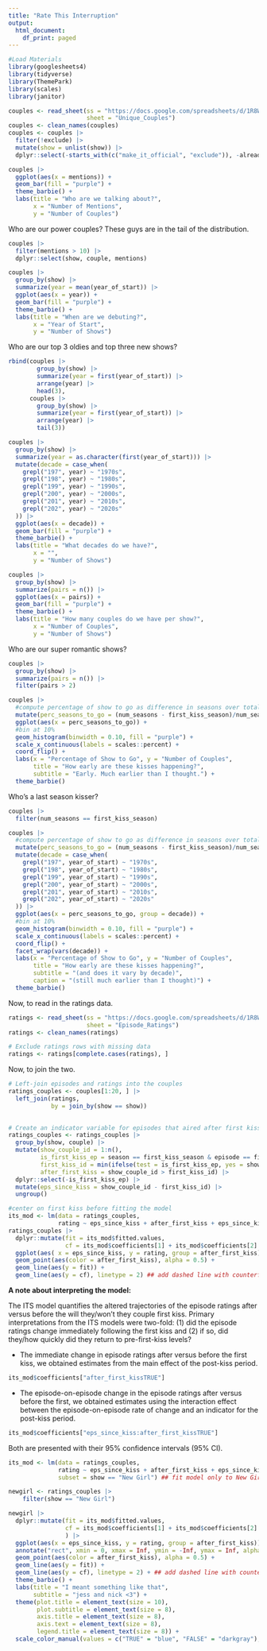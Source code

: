 ```yaml
---
title: "Rate This Interruption"
output:
  html_document:
    df_print: paged
---
```



```r
#Load Materials
library(googlesheets4)
library(tidyverse)
library(ThemePark)
library(scales)
library(janitor)

couples <- read_sheet(ss = "https://docs.google.com/spreadsheets/d/1R8WJhW0E-5_SnKRsT66lw4UuY45dezcGFVhQgJG2LIA/edit?usp=sharing", 
                      sheet = "Unique_Couples")
couples <- clean_names(couples)
couples <- couples |> 
  filter(!exclude) |> 
  mutate(show = unlist(show)) |> 
  dplyr::select(-starts_with(c("make_it_official", "exclude")), -already_together, -imdb_id)
```

```r
couples |>
  ggplot(aes(x = mentions)) +
  geom_bar(fill = "purple") +
  theme_barbie() +
  labs(title = "Who are we talking about?",
       x = "Number of Mentions",
       y = "Number of Couples")
```

Who are our power couples? These guys are in the tail of the distribution.

```r
couples |> 
  filter(mentions > 10) |> 
  dplyr::select(show, couple, mentions)
```

```r
couples |>
  group_by(show) |>
  summarize(year = mean(year_of_start)) |>
  ggplot(aes(x = year)) +
  geom_bar(fill = "purple") +
  theme_barbie() +
  labs(title = "When are we debuting?",
       x = "Year of Start",
       y = "Number of Shows")
```

Who are our top 3 oldies and top three new shows?

```r
rbind(couples |> 
        group_by(show) |>
        summarize(year = first(year_of_start)) |>
        arrange(year) |> 
        head(3),
      couples |> 
        group_by(show) |>
        summarize(year = first(year_of_start)) |>
        arrange(year) |>
        tail(3))

```

```r
couples |>
  group_by(show) |>
  summarize(year = as.character(first(year_of_start))) |>
  mutate(decade = case_when(
    grepl("197", year) ~ "1970s",
    grepl("198", year) ~ "1980s",
    grepl("199", year) ~ "1990s",
    grepl("200", year) ~ "2000s",
    grepl("201", year) ~ "2010s",
    grepl("202", year) ~ "2020s"
  )) |>
  ggplot(aes(x = decade)) +
  geom_bar(fill = "purple") +
  theme_barbie() +
  labs(title = "What decades do we have?",
       x = "",
       y = "Number of Shows")
```

```r
couples |>
  group_by(show) |>
  summarize(pairs = n()) |>
  ggplot(aes(x = pairs)) +
  geom_bar(fill = "purple") +
  theme_barbie() +
  labs(title = "How many couples do we have per show?",
       x = "Number of Couples",
       y = "Number of Shows")
```

Who are our super romantic shows?
```r
couples |>
  group_by(show) |>
  summarize(pairs = n()) |>
  filter(pairs > 2)
```

```r
couples |>
  #compute percentage of show to go as difference in seasons over total
  mutate(perc_seasons_to_go = (num_seasons - first_kiss_season)/num_seasons) |>
  ggplot(aes(x = perc_seasons_to_go)) +
  #bin at 10%
  geom_histogram(binwidth = 0.10, fill = "purple") +
  scale_x_continuous(labels = scales::percent) +
  coord_flip() +
  labs(x = "Percentage of Show to Go", y = "Number of Couples",
       title = "How early are these kisses happening?",
       subtitle = "Early. Much earlier than I thought.") +
  theme_barbie()
```

Who's a last season kisser?
```r
couples |>
  filter(num_seasons == first_kiss_season)
```

```r
couples |>
  #compute percentage of show to go as difference in seasons over total
  mutate(perc_seasons_to_go = (num_seasons - first_kiss_season)/num_seasons) |>
  mutate(decade = case_when(
    grepl("197", year_of_start) ~ "1970s",
    grepl("198", year_of_start) ~ "1980s",
    grepl("199", year_of_start) ~ "1990s",
    grepl("200", year_of_start) ~ "2000s",
    grepl("201", year_of_start) ~ "2010s",
    grepl("202", year_of_start) ~ "2020s"
  )) |>
  ggplot(aes(x = perc_seasons_to_go, group = decade)) +
  #bin at 10%
  geom_histogram(binwidth = 0.10, fill = "purple") +
  scale_x_continuous(labels = scales::percent) +
  coord_flip() +
  facet_wrap(vars(decade)) +
  labs(x = "Percentage of Show to Go", y = "Number of Couples",
       title = "How early are these kisses happening?",
       subtitle = "(and does it vary by decade)",
       caption = "(still much earlier than I thought)") +
  theme_barbie()
```

Now, to read in the ratings data.
```r
ratings <- read_sheet(ss = "https://docs.google.com/spreadsheets/d/1R8WJhW0E-5_SnKRsT66lw4UuY45dezcGFVhQgJG2LIA/edit?usp=sharing", 
                      sheet = "Episode_Ratings")
ratings <- clean_names(ratings)

# Exclude ratings rows with missing data
ratings <- ratings[complete.cases(ratings), ]
```

Now, to join the two.

```r
# Left-join episodes and ratings into the couples
ratings_couples <- couples[1:20, ] |> 
  left_join(ratings, 
            by = join_by(show == show))
            

# Create an indicator variable for episodes that aired after first kiss
ratings_couples <- ratings_couples |> 
  group_by(show, couple) |> 
  mutate(show_couple_id = 1:n(), 
         is_first_kiss_ep = season == first_kiss_season & episode == first_kiss_episode,
         first_kiss_id = min(ifelse(test = is_first_kiss_ep, yes = show_couple_id, no = 9999)),
         after_first_kiss = show_couple_id > first_kiss_id) |> 
  dplyr::select(-is_first_kiss_ep) |>
  mutate(eps_since_kiss = show_couple_id - first_kiss_id) |>
  ungroup()
```

```r
#center on first kiss before fitting the model
its_mod <- lm(data = ratings_couples,
              rating ~ eps_since_kiss + after_first_kiss + eps_since_kiss * after_first_kiss)
ratings_couples |>
  dplyr::mutate(fit = its_mod$fitted.values,
                cf = its_mod$coefficients[1] + its_mod$coefficients[2] * eps_since_kiss) |>
  ggplot(aes( x = eps_since_kiss, y = rating, group = after_first_kiss)) +
  geom_point(aes(color = after_first_kiss), alpha = 0.5) +
  geom_line(aes(y = fit)) +
  geom_line(aes(y = cf), linetype = 2) ## add dashed line with counterfactual trajectory to plot
```

**A note about interpreting the model:** 

The ITS model quantifies the altered trajectories of the episode ratings after versus before the will they/won't they couple first kiss. Primary interpretations from the ITS models were two-fold: (1) did the episode ratings change immediately following the first kiss and (2) if so, did they/how quickly did they return to pre-first-kiss levels?

  -   The immediate change in episode ratings after versus before the first kiss, we obtained estimates from the main effect of the post-kiss period.
  
```r
its_mod$coefficients["after_first_kissTRUE"] 
```
  
  -   The episode-on-episode change in the episode ratings after versus before the first, we obtained estimates using the interaction effect between the episode-on-episode rate of change and an indicator for the post-kiss period. 
  
```r
its_mod$coefficients["eps_since_kiss:after_first_kissTRUE"] 
```
  
Both are presented with their 95% confidence intervals (95% CI). 

```r
its_mod <- lm(data = ratings_couples,
              rating ~ eps_since_kiss + after_first_kiss + eps_since_kiss * after_first_kiss, 
              subset = show == "New Girl") ## fit model only to New Girl

newgirl <- ratings_couples |> 
    filter(show == "New Girl")

newgirl |> 
  dplyr::mutate(fit = its_mod$fitted.values,
                cf = its_mod$coefficients[1] + its_mod$coefficients[2] * eps_since_kiss ## counterfactual, extending pre-kiss model
                ) |>
  ggplot(aes(x = eps_since_kiss, y = rating, group = after_first_kiss)) +
  annotate("rect", xmin = 0, xmax = Inf, ymin = -Inf, ymax = Inf, alpha=0.2, fill = "magenta") +
  geom_point(aes(color = after_first_kiss), alpha = 0.5) +
  geom_line(aes(y = fit)) +
  geom_line(aes(y = cf), linetype = 2) + ## add dashed line with counterfactual trajectory to plot
  theme_barbie() +
  labs(title = "I meant something like that",
       subtitle = "jess and nick <3") +
  theme(plot.title = element_text(size = 10),
        plot.subtitle = element_text(size = 8),
        axis.title = element_text(size = 8),
        axis.text = element_text(size = 8),
        legend.title = element_text(size = 8)) + 
  scale_color_manual(values = c("TRUE" = "blue", "FALSE" = "darkgray"), guide = "none")
```